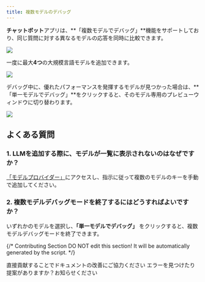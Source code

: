 ```yaml
---
title: 複数モデルのデバッグ
---
```


**チャットボット**アプリは、**「複数モデルでデバッグ」**機能をサポートしており、同じ質問に対する異なるモデルの応答を同時に比較できます。

![](https://assets-docs.dify.ai/2025/02/6b77275258e6d48a540251beed0d16f3.png)

一度に最大**4つ**の大規模言語モデルを追加できます。

![](https://assets-docs.dify.ai/2025/02/226b016ca72a7a914fe94f8b804d1334.png)

デバッグ中に、優れたパフォーマンスを発揮するモデルが見つかった場合は、**「単一モデルでデバッグ」**をクリックすると、そのモデル専用のプレビューウィンドウに切り替わります。

![](https://assets-docs.dify.ai/2025/02/d273dee2ec4c04f7208a4f7a8b3a86db.png)

## よくある質問

### 1. LLMを追加する際に、モデルが一覧に表示されないのはなぜですか？

[「モデルプロバイダー」](/ja-jp/guides/model-configuration/readme)にアクセスし、指示に従って複数のモデルのキーを手動で追加してください。

### 2. 複数モデルデバッグモードを終了するにはどうすればよいですか？

いずれかのモデルを選択し、**「単一モデルでデバッグ」** をクリックすると、複数モデルデバッグモードを終了できます。

{/*
Contributing Section
DO NOT edit this section!
It will be automatically generated by the script.
*/}

<CardGroup cols="2">
    <Card
        title="このページを編集する"
        icon="pen-to-square"
        href="https://github.com/langgenius/dify-docs-mintlify/edit/main/ja-jp/guides/application-orchestrate/multiple-llms-debugging.mdx"
    >
        直接貢献することでドキュメントの改善にご協力ください
    </Card>
    <Card
        title="問題を報告する"
        icon="github"
        href="https://github.com/langgenius/dify-docs-mintlify/issues/new?title=ドキュメントの問題%3A%20ple-llms-debugg&body=%23%23%20問題の説明%0A%3C%21--%20発見した問題について簡単に説明してください%20--%3E%0A%0A%23%23%20ページリンク%0Ahttps%3A%2F%2Fgithub.com%2Flanggenius%2Fdify-docs-mintlify%2Fblob%2Fmain%2Fja-jp/guides/application-orchestrate%2Fmultiple-llms-debugging.mdx%0A%0A%23%23%20提案される変更%0A%3C%21--%20特定の変更案がある場合は、ここで説明してください%20--%3E%0A%0A%3C%21--%20ドキュメントの品質向上にご協力いただきありがとうございます！%20--%3E"
    >
        エラーを見つけたり提案がありますか？お知らせください
    </Card>
</CardGroup>
